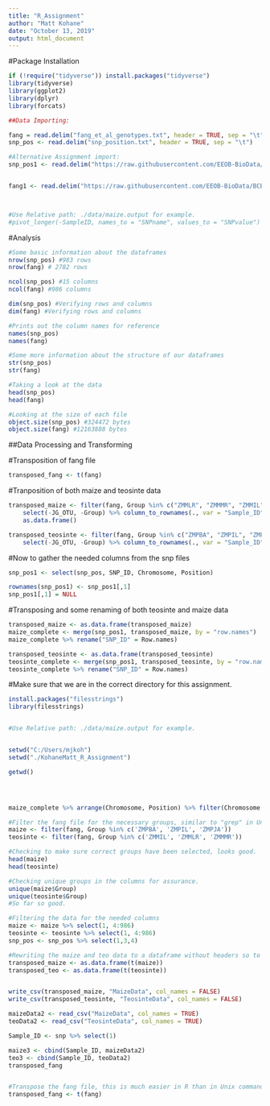 ```yaml
---
title: "R_Assignment"
author: "Matt Kohane"
date: "October 13, 2019"
output: html_document
---
```


#Package Installation
```r
if (!require("tidyverse")) install.packages("tidyverse")
library(tidyverse)
library(ggplot2)
library(dplyr)
library(forcats)
```



```r



##Data Importing:

fang = read.delim("fang_et_al_genotypes.txt", header = TRUE, sep = "\t")
snp_pos <- read.delim("snp_position.txt", header = TRUE, sep = "\t")

#Alternative Assignment import:
snp_pos1 <- read.delim("https://raw.githubusercontent.com/EEOB-BioData/BCB546X-Fall2019/master/assignments/UNIX_Assignment/snp_position.txt", header = TRUE, sep ="\t")


fang1 <- read.delim("https://raw.githubusercontent.com/EEOB-BioData/BCB546X-Fall2019/master/assignments/UNIX_Assignment/fang_et_al_genotypes.txt", header = TRUE,sep = "\t")



#Use Relative path: ./data/maize.output for example.
#pivot_longer(-SampleID, names_to = "SNPname", values_to = "SNPvalue")

```

#Analysis
```r
#Some basic information about the dataframes
nrow(snp_pos) #983 rows
nrow(fang) # 2782 rows 

ncol(snp_pos) #15 columns
ncol(fang) #986 columns

dim(snp_pos) #Verifying rows and columns
dim(fang) #Verifying rows and columns

#Prints out the column names for reference
names(snp_pos)
names(fang)

#Some more information about the structure of our dataframes
str(snp_pos) 
str(fang)

#Taking a look at the data
head(snp_pos)
head(fang)

#Looking at the size of each file 
object.size(snp_pos) #324472 bytes
object.size(fang) #12163888 bytes
```
##Data Processing and Transforming


#Transposition of fang file
```r
transposed_fang <- t(fang)
```

#Tranposition of both maize and teosinte data
```r
transposed_maize <- filter(fang, Group %in% c("ZMMLR", "ZMMMR", "ZMMIL")) %>%
    select(-JG_OTU, -Group) %>% column_to_rownames(., var = "Sample_ID") %>% t() %>%
    as.data.frame()

transposed_teosinte <- filter(fang, Group %in% c("ZMPBA", "ZMPIL", "ZMPJA")) %>%
    select(-JG_OTU, -Group) %>% column_to_rownames(., var = "Sample_ID") %>% t() %>% as.data.frame()

```

#Now to gather the needed columns from the snp files
```r
snp_pos1 <- select(snp_pos, SNP_ID, Chromosome, Position)
```

```r
rownames(snp_pos1) <- snp_pos1[,1]
snp_pos1[,1] = NULL
```

#Transposing and some renaming of both teosinte and maize data
```r
transposed_maize <- as.data.frame(transposed_maize)
maize_complete <- merge(snp_pos1, transposed_maize, by = "row.names")
maize_complete %>% rename("SNP_ID" = Row.names)

transposed_teosinte <- as.data.frame(transposed_teosinte)
teosinte_complete <- merge(snp_pos1, transposed_teosinte, by = "row.names")
teosinte_complete %>% rename("SNP_ID" = Row.names)
```
#Make sure that we are in the correct directory for this assignment.
```r
install.packages("filesstrings")
library(filesstrings)


#Use Relative path: ./data/maize.output for example.


setwd("C:/Users/mjkoh")
setwd("./KohaneMatt_R_Assignment")

getwd()




maize_complete %>% arrange(Chromosome, Position) %>% filter(Chromosome == 1) %>% write.table("maize_chr1_for.txt", sep="\t",col.names = FALSE, row.names = FALSE, quote = FALSE)


```







```r
#Filter the fang file for the necessary groups, similar to "grep" in Unix.
maize <- filter(fang, Group %in% c('ZMPBA', 'ZMPIL', 'ZMPJA'))
teosinte <- filter(fang, Group %in% c('ZMMIL', 'ZMMLR', 'ZMMMR'))

#Checking to make sure correct groups have been selected, looks good.
head(maize)
head(teosinte)

#Checking unique groups in the columns for assurance.
unique(maize$Group)
unique(teosinte$Group)
#So far so good.

#Filtering the data for the needed columns
maize <- maize %>% select(1, 4:986)
teosinte <- teosinte %>% select(1, 4:986)
snp_pos <- snp_pos %>% select(1,3,4)

#Rewriting the maize and teo data to a dataframe without headers so to be efficient for downstream
transposed_maize <- as.data.frame(t(maize))
transposed_teo <- as.data.frame(t(teosinte))


write_csv(transposed_maize, "MaizeData", col_names = FALSE)
write_csv(transposed_teosinte, "TeosinteData", col_names = FALSE)

maizeData2 <- read_csv("MaizeData", col_names = TRUE)
teoData2 <- read_csv("TeosinteData", col_names = TRUE)

Sample_ID <- snp %>% select(1)

maize3 <- cbind(Sample_ID, maizeData2)
teo3 <- cbind(Sample_ID, teoData2)
transposed_fang


#Transpose the fang file, this is much easier in R than in Unix command line.
transposed_fang <- t(fang)


```


```r

```





